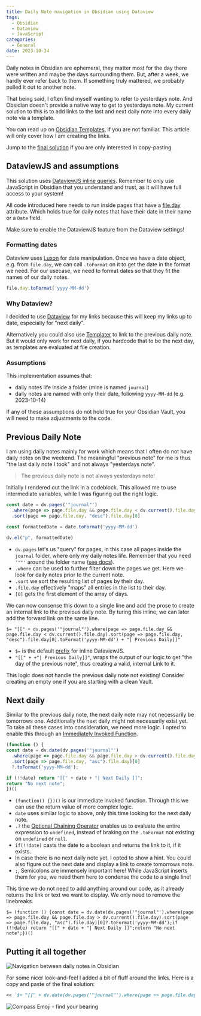 ```yaml
---
title: Daily Note navigation in Obsidian using Dataview
tags:
  - Obsidian
  - Dataview
  - JavaScript
categories:
  - General
date: 2023-10-14
---
```


Daily notes in Obsidian are ephemeral, they matter most for the day there were written and maybe the days surrounding them. But, after a week, we hardly ever refer back to them. If something truly mattered, we probably pulled it out to another note.

That being said, I often find myself wanting to refer to yesterdays note. And Obsidian doesn't provide a native way to get to yesterdays note. My current solution to this is to add links to the last and next daily note into every daily note via a template.

You can read up on [Obsidian Templates](https://help.obsidian.md/Plugins/Templates), if you are not familiar. This article will only cover how I am creating the links.

Jump to the [final solution](#final-solution) if you are only interested in copy-pasting.

## DataviewJS and assumptions

This solution uses [DataviewJS inline queries](https://blacksmithgu.github.io/obsidian-dataview/queries/dql-js-inline/#inline-dataview-js). Remember to only use JavaScript in Obsidian that you understand and trust, as it will have full access to your system!

All code introduced here needs to run inside pages that have a [file.day](https://blacksmithgu.github.io/obsidian-dataview/annotation/metadata-pages/) attribute. Which holds true for daily notes that have their date in their name or a `Date` field.

Make sure to enable the DataviewJS feature from the Dataview settings!

### Formatting dates

Dataview uses [Luxon](https://moment.github.io/luxon/#/) for date manipulation. Once we have a date object, e.g. from `file.day`, we can call `.toFormat` on it to get the date in the format we need. For our usecase, we need to format dates so that they fit the names of our daily notes.

```JavaScript
file.day.toFormat('yyyy-MM-dd')
```

### Why Dataview?

I decided to use [Dataview](https://blacksmithgu.github.io/obsidian-dataview/) for my links because this will keep my links up to date, especially for "next daily".

Alternatively you could also use [Templater](https://github.com/SilentVoid13/Templater) to link to the previous daily note. But it would only work for next daily, if you hardcode that to be the next day, as templates are evaluated at file creation.

### Assumptions

This implementation assumes that:

- daily notes life inside a folder (mine is named `journal`)
- daily notes are named with only their date, following `yyyy-MM-dd` (e.g. 2023-10-14)

If any of these assumptions do not hold true for your Obsidian Vault, you will need to make adjustments to the code.

## Previous Daily Note

I am using daily notes mainly for work which means that I often do not have daily notes on the weekend. The meaningful "previous note" for me is thus "the last daily note I took" and not always "yesterdays note".

> The previous daily note is not always yesterdays note!

Initially I rendered out the link in a codeblock. This allowed me to use intermediate variables, while I was figuring out the right logic.

```JavaScript
const date = dv.pages('"journal"')
  .where(page => page.file.day && page.file.day < dv.current().file.day)
  .sort(page => page.file.day, "desc").file.day[0]

const formattedDate = date.toFormat('yyyy-MM-dd')

dv.el("p", formattedDate)
```

- `dv.pages` let's us "query" for pages, in this case all pages inside the `journal` folder, where only my daily notes life. Remember that you need `'""'` around the folder name ([see docs](https://blacksmithgu.github.io/obsidian-dataview/api/code-reference/#dvpagessource)).
- `.where` can be used to further filter down the pages we get. Here we look for daily notes prior to the current note.
- `.sort` we sort the resulting list of pages by their day.
- `.file.day` effectively "maps" all entries in the list to their day.
- `[0]` gets the first element of the array of days.

We can now consense this down to a single line and add the prose to create an internal link to the previous daily note. By turing this inline, we can later add the forward link on the same line.

```
$= "[[" + dv.pages('"journal"').where(page => page.file.day && page.file.day < dv.current().file.day).sort(page => page.file.day, "desc").file.day[0].toFormat('yyyy-MM-dd') + "| Previous Daily]]"
```

- `$=` is the default [prefix](https://blacksmithgu.github.io/obsidian-dataview/queries/dql-js-inline/#inline-dataview-js) for inline DataviewJS.
- `"[[" + +"| Previous Daily]]"`, wraps the output of our logic to get "the day of the previous note", thus creating a valid, internal Link to it.

This logic does not handle the previous daily note not existing! Consider creating an empty one if you are starting with a clean Vault.

## Next daily

Similar to the previous daily note, the next daily note may not necessarily be tomorrows one. Additionally the next daily might not necessarily exist yet. To take all these cases into consideration, we need more logic. I opted to enable this through an [Immediately Invoked Function](https://developer.mozilla.org/en-US/docs/Glossary/IIFE?retiredLocale=de).

```JavaScript
(function () {
const date = dv.date(dv.pages('"journal"')
  .where(page => page.file.day && page.file.day > dv.current().file.day)
  .sort(page => page.file.day, "asc").file.day)[0]
  ?.toFormat('yyyy-MM-dd');

if (!!date) return "[[" + date + "| Next Daily ]]";
return "No next note";
})()
```

- `(function() {})()` is our immediate invoked function. Through this we can use the return value of more complex logic.
- `date` uses similar logic to above, only this time looking for the next daily note.
- `.?` the [Optional Chaining Operator](https://developer.mozilla.org/en-US/docs/Web/JavaScript/Reference/Operators/Optional_chaining) enables us to evaluate the entire expression to `undefined`, instead of braking on the `.toFormat` not existing on `undefined` or `null`.
- `if(!!date)` casts the date to a boolean and returns the link to it, if it exists.
- In case there is no next daily note yet, I opted to show a hint. You could also figure out the next date and display a link to create tomorrows note.
- `;`, Semicolons are immensely important here! While JavaScript inserts them for you, we need them here to condense the code to a single line!

This time we do not need to add anything around our code, as it already returns the link or text we want to display. We only need to remove the linebreaks.

```
$= (function () {const date = dv.date(dv.pages('"journal"').where(page => page.file.day && page.file.day > dv.current().file.day).sort(page => page.file.day, "asc").file.day)[0]?.toFormat('yyyy-MM-dd');if (!!date) return "[[" + date + "| Next Daily ]]";return "No next note";})()
```

<a name="final-solution"></a>
## Putting it all together

![Navigation between daily notes in Obsidian](/images/general/obsidian-daily-navigation.png)

For some nicer look-and-feel I added a bit of fluff around the links. Here is a copy and paste of the final solution:

```markdown
<< `$= "[[" + dv.date(dv.pages('"journal"').where(page => page.file.day && page.file.day < dv.current().file.day).sort(page => page.file.day, "desc").file.day)[0].toFormat('yyyy-MM-dd') + "| Previous Daily]]"` | `$= (function () {const date = dv.date(dv.pages('"journal"').where(page => page.file.day && page.file.day > dv.current().file.day).sort(page => page.file.day, "asc").file.day)[0]?.toFormat('yyyy-MM-dd');if (!!date) return "[[" + date + "| Next Daily ]]";return "No next note";})()` >>
```

![Compass Emoji - find your bearing](/images/emojis/compass.png)
